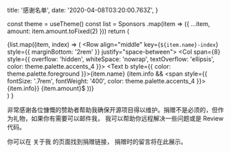 
  title: '感谢名单',
  date: '2020-04-08T03:20:00.763Z',
}

  const theme = useTheme()
  const list = Sponsors
    .map(item => ({ ...item, amount: item.amount.toFixed(2) }))
  return (
    <div>
      {list.map((item, index) => (
        <Row align="middle" key={`${item.name}-index`} style={{ marginBottom: '2rem' }}
          justify="space-between">
          <Col span={2}></Col>
          <Col span={8} style={{ overflow: 'hidden', whiteSpace: 'nowrap', textOverflow: 'ellipsis', color: theme.palette.accents_4 }}>
            <Text b style={{ color: theme.palette.foreground }}>{item.name}
              {item.info && <span style={{ fontSize: '.7rem', fontWeight: '400', color: theme.palette.accents_4 }}><Spacer inline x={.2} />{item.info}</span>}
            </Text>
          </Col>
          <Col span={1}><Badge>{item.amount}$</Badge></Col>
          <Col span={4}></Col>
        </Row>
      ))}
    </div>
  )
}

非常感谢各位慷慨的赞助者帮助我确保开源项目得以维护。捐赠不是必须的，但作为礼物，如果你有需要可以邮件我，
我可以帮助你远程解决一些问题或是 Review 代码。


你可以在 <NextLink href="/fixed/about"><Link color>关于我</Link></NextLink> 的页面找到捐赠链接，
捐赠时的留言将在此展示。

<Spacer y={2} />
<SponsorList />

